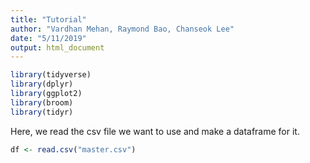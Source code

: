 ```yaml
---
title: "Tutorial"
author: "Vardhan Mehan, Raymond Bao, Chanseok Lee"
date: "5/11/2019"
output: html_document
---
```


```r
library(tidyverse)
library(dplyr)
library(ggplot2)
library(broom)
library(tidyr)
```

Here, we read the csv file we want to use and make a dataframe for it.

```r
df <- read.csv("master.csv")

```
